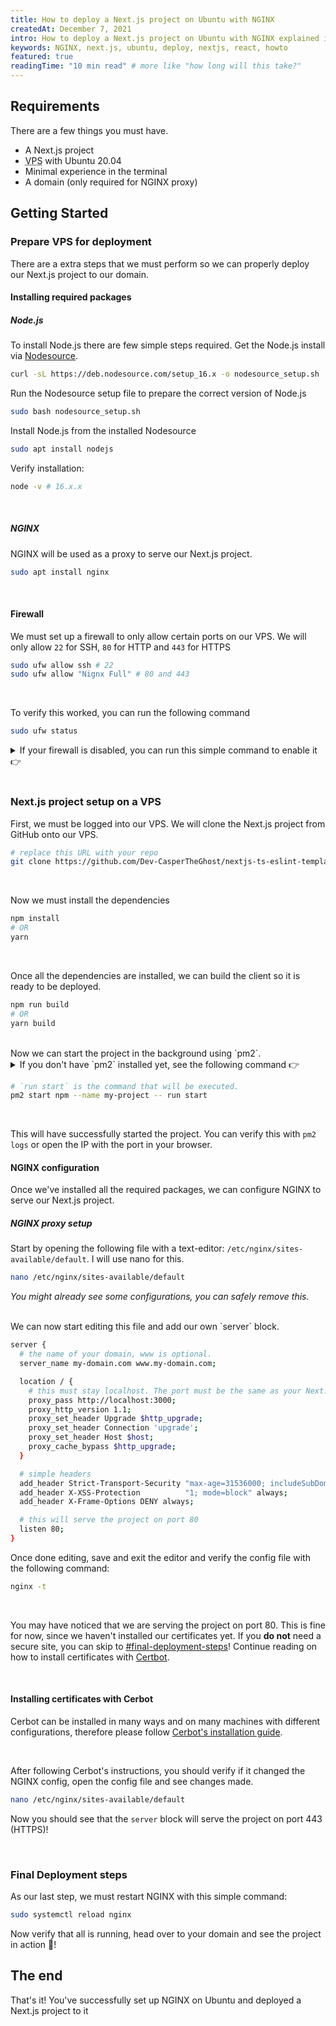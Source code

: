 ```yaml
---
title: How to deploy a Next.js project on Ubuntu with NGINX
createdAt: December 7, 2021
intro: How to deploy a Next.js project on Ubuntu with NGINX explained in a simple steps.
keywords: NGINX, next.js, ubuntu, deploy, nextjs, react, howto
featured: true
readingTime: "10 min read" # more like "how long will this take?"
---
```


## Requirements

There are a few things you must have.

- A Next.js project
- <abbr title="Virtual Private Server">VPS</abbr> with Ubuntu 20.04
- Minimal experience in the terminal
- A domain (only required for NGINX proxy)

## Getting Started

### Prepare VPS for deployment

There are a extra steps that we must perform so we can properly deploy our Next.js project to our domain.

#### Installing required packages

##### Node.js

To install Node.js there are few simple steps required.
Get the Node.js install via [Nodesource](https://github.com/nodesource/distributions#readme).

```bash
curl -sL https://deb.nodesource.com/setup_16.x -o nodesource_setup.sh
```

Run the Nodesource setup file to prepare the correct version of Node.js

```bash
sudo bash nodesource_setup.sh
```

Install Node.js from the installed Nodesource

```bash
sudo apt install nodejs
```

Verify installation:

```bash
node -v # 16.x.x
```

<br />

##### NGINX

NGINX will be used as a proxy to serve our Next.js project.

```bash
sudo apt install nginx
```

<br />

#### Firewall

We must set up a firewall to only allow certain ports on our VPS. We will only allow `22` for SSH, `80` for HTTP and `443` for HTTPS

```bash
sudo ufw allow ssh # 22
sudo ufw allow "Nignx Full" # 80 and 443
```

<br />

To verify this worked, you can run the following command

```bash
sudo ufw status
```

<Info title="Firewall disabled?">

  <details>
    <summary>If your firewall is disabled, you can run this simple command to enable it 👉</summary>

```
sudo ufw enable
```

  </details>

</Info>

<br />

### Next.js project setup on a VPS

First, we must be logged into our VPS. We will clone the Next.js project from GitHub onto our VPS.

```bash
# replace this URL with your repo
git clone https://github.com/Dev-CasperTheGhost/nextjs-ts-eslint-template.git
```

<br />

Now we must install the dependencies

```bash
npm install
# OR
yarn
```

<br />

Once all the dependencies are installed, we can build the client so it is ready to be deployed.

```bash
npm run build
# OR
yarn build
```

<br />
Now we can start the project in the background using `pm2`.

<Info >
  <details  style={{marginTop: 10}}>
    <summary>If you don't have `pm2` installed yet, see the following command 👉</summary>

```sh
sudo npm install --global pm2
```

  </details>
</Info>

```bash
# `run start` is the command that will be executed.
pm2 start npm --name my-project -- run start
```

<br />

This will have successfully started the project.
You can verify this with `pm2 logs` or open the IP with the port in your browser.

#### NGINX configuration

Once we've installed all the required packages, we can configure NGINX to serve our Next.js project.

##### NGINX proxy setup

Start by opening the following file with a text-editor: `/etc/nginx/sites-available/default`. I will use nano for this.

```bash
nano /etc/nginx/sites-available/default
```

_You might already see some configurations, you can safely remove this._

<br />
We can now start editing this file and add our own `server` block.

```bash
server {
  # the name of your domain, www is optional.
  server_name my-domain.com www.my-domain.com;

  location / {
    # this must stay localhost. The port must be the same as your Next.js project
    proxy_pass http://localhost:3000;
    proxy_http_version 1.1;
    proxy_set_header Upgrade $http_upgrade;
    proxy_set_header Connection 'upgrade';
    proxy_set_header Host $host;
    proxy_cache_bypass $http_upgrade;
  }

  # simple headers
  add_header Strict-Transport-Security "max-age=31536000; includeSubDomains; preload" always;
  add_header X-XSS-Protection          "1; mode=block" always;
  add_header X-Frame-Options DENY always;

  # this will serve the project on port 80
  listen 80;
}
```

Once done editing, save and exit the editor and verify the config file with the following command:

```bash
nginx -t
```

<br />

You may have noticed that we are serving the project on port 80. This is fine for now, since we haven't installed our certificates yet.
If you **do not** need a secure site, you can skip to [#final-deployment-steps](#final-deployment-steps)! Continue reading on how to install certificates with [Certbot](https://certbot.eff.org/).

<br />

#### Installing certificates with Cerbot

Cerbot can be installed in many ways and on many machines with different configurations, therefore please follow [Cerbot's installation guide](https://certbot.eff.org/instructions).

<br />

After following Cerbot's instructions, you should verify if it changed the NGINX config, open the config file and see changes made.

```bash
nano /etc/nginx/sites-available/default
```

Now you should see that the `server` block will serve the project on port 443 (HTTPS)!

<br />

### Final Deployment steps

As our last step, we must restart NGINX with this simple command:

```bash
sudo systemctl reload nginx
```

Now verify that all is running, head over to your domain and see the project in action 🎉!

## The end

That's it! You've successfully set up NGINX on Ubuntu and deployed a Next.js project to it
